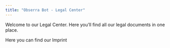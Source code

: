 ```yaml
---
title: "Obserra Bot - Legal Center"
---
```


Welcome to our Legal Center. Here you’ll find all our legal documents in one place.

<CardGroup cols={2}>
  <Card title="Imprint" icon="file" horizontal href="/legal/imprint" cta="View">
    Here you can find our Imprint
  </Card>
</CardGroup>